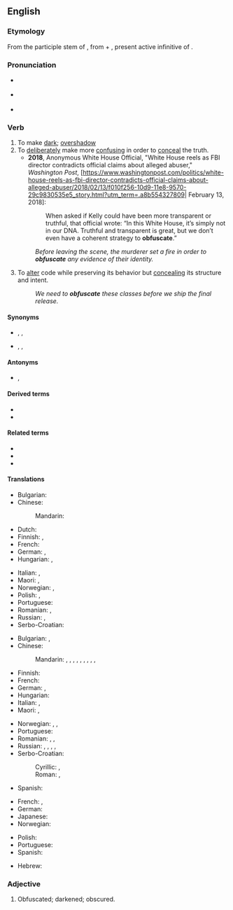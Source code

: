 ==English==
{{was wotd|2007|July|6}}

===Etymology===
{{root|en|ine-pro|*dʰewh₂-}}
From the participle stem of {{bor|en|LL.|obfuscāre}}, from {{der|en|la|ob-}} + {{m|la|fuscāre}}, present active infinitive of {{m|la|fuscō||I darken}}.

===Pronunciation===
* {{a|UK}} {{IPA|en|/ˈɒbfʌskeɪt/|/ˈɒbfəskeɪt/}}
* {{a|US}} {{IPA|en|/ˈɑːbfʌskeɪt/|/ˈɑːbfəskeɪt/}}
* {{audio|en|en-us-obfuscate.ogg|Audio (US)}}

===Verb===
{{en-verb}}

# To make [[dark]]; [[overshadow]]
# To [[deliberately]] make more [[confusing]] in order to [[conceal]] the truth.
#* '''2018''', Anonymous White House Official, "White House reels as FBI director contradicts official claims about alleged abuser," ''Washington Post'', [https://www.washingtonpost.com/politics/white-house-reels-as-fbi-director-contradicts-official-claims-about-alleged-abuser/2018/02/13/f010f256-10d9-11e8-9570-29c9830535e5_story.html?utm_term=.a8b554327809| February 13, 2018]:
#*: When asked if Kelly could have been more transparent or truthful, that official wrote: “In this White House, it’s simply not in our DNA. Truthful and transparent is great, but we don’t even have a coherent strategy to '''obfuscate'''.”
#:''Before leaving the scene, the murderer set a fire in order to '''obfuscate''' any evidence of their identity.''
# {{lb|en|computing}} To [[alter]] code while preserving its behavior but [[conceal]]ing its structure and intent.
#: ''We need to '''obfuscate''' these classes before we ship the final release.''

====Synonyms====
* {{sense|to make dark}} {{l|en|darken}}, {{l|en|eclipse}}, {{l|en|overshadow}}
* {{sense|to deliberately make more confusing}} {{l|en|confuse}}, {{l|en|muddle}}, {{l|en|obscure}}

====Antonyms====
* {{sense|to deliberately make less confusing}} {{l|en|explain}}, {{l|en|simplify}}

====Derived terms====
* {{l|en|obfuscatable}}
* {{l|en|unobfuscatable}}

====Related terms====
* {{l|en|obfuscation}}
* {{l|en|obfuscatory}}
* {{l|en|obfuscous}}

====Translations====
{{trans-top|make dark}}
* Bulgarian: {{t+|bg|затъмнявам}}
* Chinese:
*: Mandarin: {{t|cmn|弄暗|tr=nòng'àn|sc=Hani}}
* Dutch: {{t+|nl|verduisteren}}
* Finnish: {{t+|fi|varjostaa}}, {{t|fi|pimentää}}
* French: {{t+|fr|obscurcir}}
* German: {{t+|de|verfinstern}}, {{t+|de|verdunkeln}}
* Hungarian: {{t+|hu|elhomályosít}}, {{t+|hu|elsötétít}}
{{trans-mid}}
* Italian: {{t+|it|ottenebrare}}, {{t+|it|offuscare}}
* Maori: {{t|mi|whakauriuri}}, {{t|mi|whakapōuri}}
* Norwegian: {{t|no|formørke}}, {{t|no|overskygge}}
* Polish: {{t+|pl|zaciemniać}}, {{t+|pl|zaciemnić}}
* Portuguese: {{t+|pt|ofuscar}}
* Romanian: {{t+|ro|întuneca}}, {{t+|ro|umbri}}
* Russian: {{t+|ru|затемня́ть|impf}}, {{t+|ru|затемни́ть|pf}}
* Serbo-Croatian: {{t+|sh|zatamniti}}
{{trans-bottom}}

{{trans-top|make confusing}}
* Bulgarian: {{t+|bg|обърквам}}, {{t+|bg|смущавам}}
* Chinese:
*: Mandarin: {{t+|cmn|混淆|tr=hùnxiáo|sc=Hani}}, {{t+|cmn|弄亂|sc=Hani}}, {{t+|cmn|弄乱|tr=nòngluàn|sc=Hani}}, {{t+|cmn|搞亂|sc=Hani}}, {{t+|cmn|搞乱|tr=gǎoluàn|sc=Hani}}, {{t-check|cmn|[[使]][[模糊]]|tr=shǐ móhu|sc=Hani}}, {{t-check|cmn|[[使]][[混亂]]|sc=Hani}}, {{t-check|cmn|[[使]][[混乱]]|tr=shǐ hùnluàn|sc=Hani}}, {{t-check|cmn|[[使]][[糊塗]]|sc=Hani}}, {{t-check|cmn|[[使]][[糊涂]]|tr=shǐ hútu|sc=Hani}}
* Finnish: {{t+|fi|peittää}}
* French: {{t+|fr|embrouiller}}
* German: {{t+|de|verdunkeln}}, {{t+|de|verschleiern}}
* Hungarian: {{t+|hu|összezavar}}
* Italian: {{t+|it|offuscare}}, {{t+|it|ottenebrare}}
* Maori: {{t|mi|whakakōpekapeka}}, {{t|mi|whakapōhēhē}}
{{trans-mid}}
* Norwegian: {{t|no|forkludre}}, {{t+|no|forvirre}}, {{t|no|tåkelegge}}
* Portuguese: {{t+|pt|ofuscar}}
* Romanian: {{t+|ro|confunda}}, {{t+|ro|încurca}}, {{t+|ro|zăpăci}}
* Russian: {{t+|ru|запу́тывать|impf}}, {{t+|ru|запу́тать|pf}}, {{t+|ru|сбива́ть с то́лку|impf}}, {{t+|ru|сбить с то́лку|pf}}, {{t+|ru|темни́ть|impf|tr=temnit'}}
* Serbo-Croatian:
*: Cyrillic: {{t|sh|са̀крити}}, {{t|sh|замрљати|}}
*: Roman: {{t+|sh|sàkriti}}, {{t+|sh|zamrljati|}}
* Spanish: {{t+|es|ofuscar}}
{{trans-bottom}}

{{trans-top|alter code}}
* French: {{t+|fr|obscurcir}}, {{t+|fr|occulter}}
* German: {{t|de|obfuskieren}}
* Japanese: {{t|ja|難読化する|tr=なんどくかする, nandokuka suru|sc=Jpan}}
* Norwegian: {{t|no|obfuskere}}
{{trans-mid}}
* Polish: {{t+|pl|zaciemniać}}
* Portuguese: {{t+|pt|ofuscar}}
* Spanish: {{t+|es|ofuscar}}
{{trans-bottom}}

{{checktrans-top}}
* Hebrew: {{t-check|he|לטשטש|tr=l'tashtesh|sc=Hebr}}
{{trans-mid}}
{{trans-bottom}}

===Adjective===
{{en-adj}}

# {{lb|en|obsolete}} Obfuscated; darkened; obscured.
#: {{rfquotek|en|Sir. T. Elyot}}